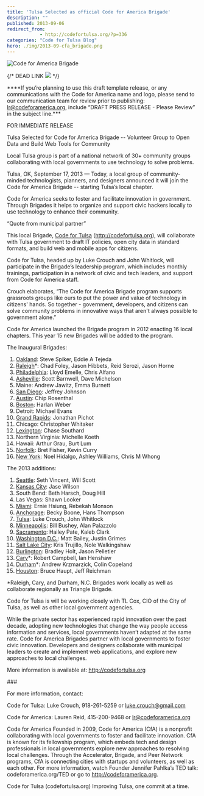 ```yaml
---
title: 'Tulsa Selected as official Code for America Brigade'
description: ""
published: 2013-09-06
redirect_from:
            - http://codefortulsa.org/?p=336
categories: "Code for Tulsa Blog"
hero: ./img/2013-09-cfa_brigade.png
---
```

![Code for America Brigade](./img/2013-09-cfa_brigade.png)

{/* DEAD LINK ![](https://dl.dropboxusercontent.com/u/21969365/images/cft/cft_horizontal.png) */}

\*\*\*\*If you’re planning to use this draft template release, or any communications with the Code for America name and logo, please send to our communication team for review prior to publishing: lr@codeforamerica.org, include “DRAFT PRESS RELEASE - Please Review” in the subject line.\*\*\*

FOR IMMEDIATE RELEASE

Tulsa Selected for Code for America Brigade -- Volunteer Group to Open Data and Build Web Tools for Community

Local Tulsa group is part of a national network of 30+ community groups collaborating with local governments to use technology to solve problems.

Tulsa, OK, September 17, 2013 — Today, a local group of community-minded technologists, planners, and designers announced it will join the Code for America Brigade -- starting Tulsa’s local chapter.

Code for America seeks to foster and facilitate innovation in government. Through Brigades it helps to organize and support civic hackers locally to use technology to enhance their community.

“Quote from municipal partner”

This local Brigade, [Code for Tulsa](http://codefortulsa.org) (http://codefortulsa.org), will collaborate with Tulsa government to draft IT policies, open city data in standard formats, and build web and mobile apps for citizens.

Code for Tulsa, headed up by Luke Crouch and John Whitlock, will participate in the Brigade’s leadership program, which includes monthly trainings, participation in a network of civic and tech leaders, and support from Code for America staff.

Crouch elaborates, “The Code for America Brigade program supports grassroots groups like ours to put the power and value of technology in citizens' hands. So together - government, developers, and citizens can solve community problems in innovative ways that aren't always possible to government alone.”

Code for America launched the Brigade program in 2012 enacting 16 local chapters. This year 15 new Brigades will be added to the program.

The Inaugural Brigades:

1. [Oakland](http://openoakland.org/): Steve Spiker, Eddie A Tejeda
2. [Raleigh](http://www.meetup.com/Triangle-Code-for-America/)\*: Chad Foley, Jason Hibbets, Reid Serozi, Jason Horne
3. [Philadelphia](http://codeforphilly.org/): Lloyd Emelle, Chris Alfano
4. [Asheville](http://www.meetup.com/cfabrigade/Asheville/): Scott Barnwell, Dave Michelson
5. Maine: Andrew Jawitz, Emma Burnett
6. [San Diego](http://codeforsandiego.org/): Jeffrey Johnson
7. [Austin](http://www.open-austin.org/): Chip Rosenthal
8. [Boston](http://www.meetup.com/Code-for-Boston/): Harlan Weber
9. Detroit: Michael Evans
10. [Grand Rapids](http://friendlycode.org/): Jonathan Pichot
11. Chicago: Christopher Whitaker
12. [Lexington](http://www.meetup.com/cfabrigade/Lexington-KY/): Chase Southard
13. Northern Virginia: Michelle Koeth
14. Hawaii: Arthur Grau, Burt Lum
15. [Norfolk](http://codeforhamptonroads.org/): Bret Fisher, Kevin Curry
16. [New York](http://www.meetup.com/betanyc/): Noel Hidalgo, Ashley Williams, Chris M Whong

The 2013 additions:

1. [Seattle](http://codeforseattle.org/): Seth Vincent, Will Scott
2. [Kansas City](http://www.meetup.com/KCBrigade/): Jase Wilson
3. South Bend: Beth Harsch, Doug Hill
4. Las Vegas: Shawn Looker
5. [Miami](http://codeformiami.org/): Ernie Hsiung, Rebekah Monson
6. [Anchorage](http://www.meetup.com/cfabrigade/Anchorage-AK/): Becky Boone, Hans Thompson
7. [Tulsa](http://codefortulsa.org/): Luke Crouch, John Whitlock
8. [Minneapolis](http://www.opentwincities.org/): Bill Bushey, Alan Palazzolo
9. [Sacramento](http://codeforsacramento.org/): Hailey Pate, Kaleb Clark
10. [Washington D.C.](http://www.meetup.com/Code-for-DC/): Matt Bailey, Justin Grimes
11. [Salt Lake City](http://www.meetup.com/cfabrigade/Salt-Lake-City-UT/): Kris Trujillo, Nole Walkingshaw
12. [Burlington](http://codeforbtv.org/): Bradley Holt, Jason Pelletier
13. [Cary](http://www.meetup.com/Triangle-Code-for-America/events/118482462/)\*: Robert Campbell, Ian Henshaw
14. [Durham](http://www.meetup.com/Triangle-Code-for-America/)\*: Andrew Krzmarzick, Colin Copeland
15. [Houston](http://codeforhouston.com/): Bruce Haupt, Jeff Reichman

\*Raleigh, Cary, and Durham, N.C. Brigades work locally as well as collaborate regionally as Triangle Brigade.

Code for Tulsa is will be working closely with TL Cox, CIO of the City of Tulsa, as well as other local government agencies.

While the private sector has experienced rapid innovation over the past decade, adopting new technologies that change the way people access information and services, local governments haven’t adapted at the same rate. Code for America Brigades partner with local governments to foster civic innovation. Developers and designers collaborate with municipal leaders to create and implement web applications, and explore new approaches to local challenges.

More information is available at: http://codefortulsa.org

\###

For more information, contact:

Code for Tulsa: Luke Crouch, 918-261-5259 or luke.crouch@gmail.com

Code for America: Lauren Reid, 415-200-9468 or lr@codeforamerica.org

Code for America Founded in 2009, Code for America (CfA) is a nonprofit collaborating with local governments to foster and facilitate innovation. CfA is known for its fellowship program, which embeds tech and design professionals in local governments explore new approaches to resolving local challenges. Through the Accelerator, Brigade, and Peer Network programs, CfA is connecting cities with startups and volunteers, as well as each other. For more information, watch Founder Jennifer Pahlka’s TED talk: codeforamerica.org/TED or go to http://codeforamerica.org.

Code for Tulsa (codefortulsa.org) Improving Tulsa, one commit at a time.
